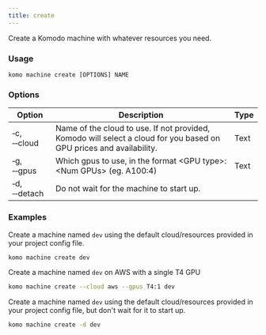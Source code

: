```yaml
---
title: create
---
```


Create a Komodo machine with whatever resources you need.

### Usage

`komo machine create [OPTIONS] NAME`

### Options

| Option                              	| Description                                                                                                                                                       	| Type 	|
|-------------------------------------	|-------------------------------------------------------------------------------------------------------------------------------------------------------------------	|------	|
| &#x2011;c, &#x2011;&#x2011;cloud  	| Name of the cloud to use. If not provided, Komodo will select a cloud for you based on GPU prices and availability.                                                                  	| Text 	|
| &#x2011;g, &#x2011;&#x2011;gpus 	| Which gpus to use, in the format \<GPU type\>:\<Num GPUs\> (eg. A100:4)                                                                	| Text 	|
| &#x2011;d, &#x2011;&#x2011;detach   	| Do not wait for the machine to start up.            


### Examples

Create a machine named `dev` using the default cloud/resources provided in your project config file.
```bash
komo machine create dev
```

Create a machine named `dev` on AWS with a single T4 GPU

```bash
komo machine create --cloud aws --gpus T4:1 dev
```

Create a machine named `dev` using the default cloud/resources provided in your project config file, but don't wait for it to start up.
```bash
komo machine create -d dev
```